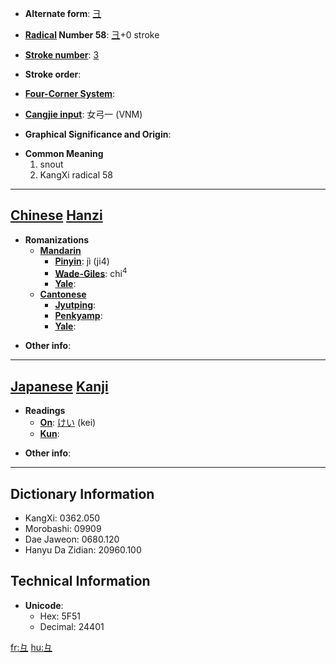* '''Alternate form''': [[彐]]

* '''[[Wiktionary:Chinese radical index| Radical]] Number 58''': [[Wiktionary:Chinese radical index 彐|彐]]+0 stroke

* '''[[Wiktionary:Chinese total strokes index|Stroke number]]''': [[Wiktionary:Chinese total strokes index 3|3]]

* '''Stroke order''': 

* '''[[Wiktionary:Chinese four corner index|Four-Corner System]]''': 

* '''[[Wiktionary:Chinese Cangjie index|Cangjie input]]''': 女弓一 (VNM)

* '''Graphical Significance and Origin''': 

* '''Common Meaning'''
*#snout
*# KangXi radical 58


----

== [[Chinese]] [[Hanzi]] ==

* '''Romanizations'''
** '''[[Mandarin]]'''
*** '''[[Pinyin]]''': jì (ji4)
*** '''[[Wade-Giles]]''': chi<sup>4</sup>
*** '''[[Yale]]''': 
** '''[[Cantonese]]'''
*** '''[[Jyutping]]''':
*** '''[[Penkyamp]]''': 
*** '''[[Yale]]''': 

* '''Other info''': 

----

== [[Japanese]] [[Kanji]] ==

* '''Readings'''
** '''[[On]]''': [[けい]] (kei)
** '''[[Kun]]''': 

* '''Other info''':  

----

== Dictionary Information ==

* KangXi: 0362.050
* Morobashi: 09909
* Dae Jaweon: 0680.120
* Hanyu Da Zidian: 20960.100

== Technical Information ==

* '''Unicode''':
** Hex: 5F51
** Decimal: 24401

[[fr:彑]]
[[hu:彑]]